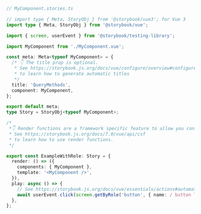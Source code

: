 ```ts
// MyComponent.stories.ts

// import type { Meta, StoryObj } from '@storybook/vue3'; for Vue 3
import type { Meta, StoryObj } from '@storybook/vue';

import { screen, userEvent } from '@storybook/testing-library';

import MyComponent from './MyComponent.vue';

const meta: Meta<typeof MyComponent> = {
  /* 👇 The title prop is optional.
   * See https://storybook.js.org/docs/vue/configure/overview#configure-story-loading
   * to learn how to generate automatic titles
   */
  title: 'QueryMethods',
  component: MyComponent,
};

export default meta;
type Story = StoryObj<typeof MyComponent>;

/*
 *👇 Render functions are a framework specific feature to allow you control on how the component renders.
 * See https://storybook.js.org/docs/7.0/vue/api/csf
 * to learn how to use render functions.
 */

export const ExampleWithRole: Story = {
  render: () => ({
    components: { MyComponent },
    template: '<MyComponent />',
  }),
  play: async () => {
    // See https://storybook.js.org/docs/vue/essentials/actions#automatically-matching-args to learn how to setup logging in the Actions panel
    await userEvent.click(screen.getByRole('button', { name: / button label/i }));
  },
};
```